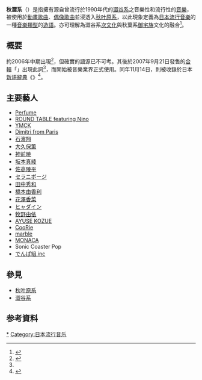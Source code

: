 {{Japanese|japanese=アキシブ系|kana=アキシブけい|romaji=Akishibukē}}
'''秋澀系'''（{{lang|ja|アキシブ系}}）是指擁有源自曾流行於1990年代的[[澀谷系|澀谷系]]之音樂性和流行性的[[音樂|音樂]]，被使用於[[動畫歌曲|動畫歌曲]]、[[偶像歌曲|偶像歌曲]]並浸透入[[秋叶原系|秋叶原系]]，以此現象定義為[[日本流行音樂|日本流行音樂]]的一種[[音樂類型|音樂類型]]的[[造語|造語]]。亦可理解為澀谷系[[次文化|次文化]]與秋葉系[[御宅族|御宅族]]文化的融合<ref name="J-CAST">{{cite web|url= http://www.j-cast.com/2007/09/05010903.html|script-title= ja:合輯「AKSB～これがアキシブ系だ!」 JVC Entertainment|accessdate= 2007年11月14日|author= |date= 2007年9月5日|publisher= J-CAST|language= ja|archive-date= 2020年8月15日|archive-url= https://web.archive.org/web/20200815200721/https://www.j-cast.com/2007/09/05010903.html|dead-url= no}}</ref>。

== 概要 ==
約2006年中期出現<ref>{{cite web|url= http://allabout.co.jp/entertainment/technopop/closeup/CU20060807A/|title= 萌Techno偶像？～Perfume - 萌Techno與秋葉澀谷系|accessdate= 2007年11月14日|author= |date= 2006年8月6日|publisher= All About|language= ja|archive-url= https://web.archive.org/web/20071112135433/http://allabout.co.jp/entertainment/technopop/closeup/CU20060807A/|archive-date= 2007年11月12日|dead-url= yes}}</ref>，但確實的語源已不可考。其後於2007年9月21日發售的[[合輯|合輯]]「{{lang|ja|AKSB～これが'''アキシブ系'''だ!}}」出現此詞<ref name="J-CAST"/>，而開始被音樂業界正式使用。同年11月14日，則被收錄於日本[[新語|新語]][[辭典|辭典]]《{{nihongo|[[現代用語的基礎知識|現代用語的基礎知識]]|現代用語の基礎知識}}》<ref>{{cite web|url= http://www.itmedia.co.jp/news/articles/0711/14/news075.html|title= 「{{nihongo|偽造|アサヒる}}」、「{{nihongo|初音未來|初音ミク}}」、「{{nihongo|薔薇麻生|ローゼン麻生}}」收錄於現代用語的基礎知識|accessdate= 2007年11月14日|author= |date= 2007年11月14日|publisher= ITmedia|language= ja|archive-date= 2007年12月13日|archive-url= https://web.archive.org/web/20071213000836/http://www.itmedia.co.jp/news/articles/0711/14/news075.html|dead-url= yes}}</ref>。

== 主要藝人 ==
*[[Perfume_(日本音乐团体)|Perfume]]
*[[ROUND_TABLE|ROUND TABLE featuring Nino]]
*[[YMCK|YMCK]]
*[[Dimitri_from_Paris|Dimitri from Paris]]
*[[石濱翔|石濱翔]]
*[[大久保薫|大久保薫]]
*[[神前暁|神前暁]]
*[[坂本真綾|坂本真綾]]
*[[佐高陵平|佐高陵平]]
*[[セラニポージ|セラニポージ]]
*[[田中秀和_(作曲家)|田中秀和]]
*[[橋本由香利|橋本由香利]]
*[[花澤香菜|花澤香菜]]
*[[ヒャダイン|ヒャダイン]]
*[[牧野由依|牧野由依]]
*[[AYUSE_KOZUE|AYUSE KOZUE]]
*[[CooRie|CooRie]]
*[[marble_(音楽ユニット)|marble]]
*[[MONACA|MONACA]]
*Sonic Coaster Pop
*[[でんぱ組.inc|でんぱ組.inc]]

== 參見 ==
*[[秋叶原系|秋叶原系]]
*[[澀谷系|澀谷系]]

== 参考資料 ==
<div class="references-small">
<references />
</div>

{{御宅族}}

{{DEFAULTSORT:Akishibukei}}
[[Category:音樂類型|*]]
[[Category:日本流行音乐|Category:日本流行音乐]]

{{Music-stub}}